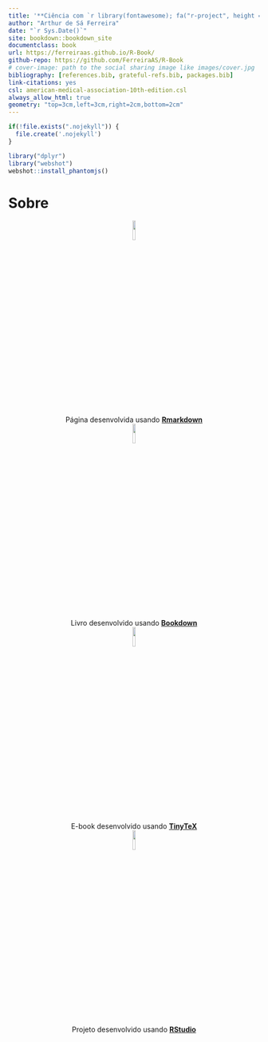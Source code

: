 ```yaml
---
title: '**Ciência com `r library(fontawesome); fa("r-project", height = "1.5em", width = "1.5em", fill = "steelblue", margin_right = "0.1em")`**'
author: "Arthur de Sá Ferreira"
date: "`r Sys.Date()`"
site: bookdown::bookdown_site
documentclass: book
url: https://ferreiraas.github.io/R-Book/
github-repo: https://github.com/FerreiraAS/R-Book
# cover-image: path to the social sharing image like images/cover.jpg
bibliography: [references.bib, grateful-refs.bib, packages.bib]
link-citations: yes
csl: american-medical-association-10th-edition.csl
always_allow_html: true
geometry: "top=3cm,left=3cm,right=2cm,bottom=2cm"
---
```


```r
if(!file.exists(".nojekyll")) {
  file.create('.nojekyll')
}
```

```r
library("dplyr")
library("webshot")
webshot::install_phantomjs()
```

# Sobre {-}

<div>

<center><img src="https://github.com/rstudio/hex-stickers/blob/580e9bada770756d25dbd3696159744d1e9c9251/PNG/rmarkdown.png?raw=true" width="10%" height="10%"/> <br> Página desenvolvida usando [**Rmarkdown**](https://rmarkdown.rstudio.com)</center>

<center><img src="https://github.com/rstudio/hex-stickers/blob/580e9bada770756d25dbd3696159744d1e9c9251/PNG/bookdown.png?raw=true" width="10%" height="10%"/> <br> Livro desenvolvido usando [**Bookdown**](https://bookdown.org/)</center>

<center><img src="https://yihui.org/images/logo-tinytex.png" width="10%" height="10%"/> <br> E-book desenvolvido usando [**TinyTeX**](https://yihui.org/tinytex/)</center>

<center><img src="https://github.com/rstudio/hex-stickers/blob/580e9bada770756d25dbd3696159744d1e9c9251/PNG/RStudio.png?raw=true" width="10%" height="10%"/> <br> Projeto desenvolvido usando [**RStudio**](https://posit.co/products/open-source/rstudio/)</center>

</div>

<br>
